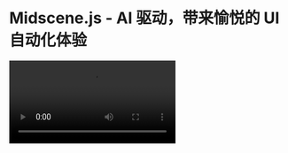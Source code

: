 # Midscene.js - AI 驱动，带来愉悦的 UI 自动化体验

<video src="https://lf3-static.bytednsdoc.com/obj/eden-cn/ozpmyhn_lm_hymuPild/ljhwZthlaukjlkulzlp/midscene/Midscene.mp4" controls/>

## 通过 AI 执行交互、提取数据和断言

Midscene 提供了三种关键方法：交互（`.ai`, `.aiAction`), 提取 (`.aiQuery`), 断言 (`.aiAssert`)。

* 交互 - 用 `.ai` 方法描述步骤并执行交互
* 提取 - 用 `.aiQuery` 从 UI 中“理解”并提取数据，返回值是 JSON 格式，你可以尽情描述想要的数据结构
* 断言 - 用 `.aiAssert` 来执行断言

## 从 Chrome 插件开始快速体验

通过使用 Midscene.js Chrome 插件，你可以快速在任意网页上体验 Midscene 的主要功能，而无需编写任何代码。

点击 [这里](https://chromewebstore.google.com/detail/midscene/gbldofcpkknbggpkmbdaefngejllnief) 从 Chrome Web Store 安装 Midscene 插件。

请参照文档 [通过 Chrome 插件快速体验](./quick-experience) 进行安装和配置。

## 多种代码集成形式

维护 Midscene 自动化脚本是一种全新的编码体验。例如，在网页上搜索耳机，你可以这样做：

```typescript
// 👀 输入关键字，执行搜索
await ai('在搜索框输入 "Headphones" ，敲回车');

// 👀 找到列表里耳机相关的信息
const items = await aiQuery(
  '{itemTitle: string, price: Number}[], 找到列表里的商品标题和价格'
);

console.log("headphones in stock", items);
```

有多种形式可以将 Midscene 集成到代码项目中：

* [使用 YAML 格式的自动化脚本](./automate-with-scripts-in-yaml)，如果你更喜欢写 YAML 文件而不是 Javascript 代码
* [使用 Chrome 插件的桥接模式](./bridge-mode-by-chrome-extension)，用它来通过脚本控制桌面 Chrome
* [集成到 Puppeteer](./integrate-with-puppeteer)
* [集成到 Playwright](./integrate-with-playwright)

## 可视化报告

Midscene 希望让自动化脚本变得更稳定、更易于调试，因此我们提供了一个可视化报告。通过这个报告，你可以回顾动画回放，并查看每个步骤的详细信息。

此外，Midscene 报告里还集成了一个 Playground，用以在报告中重新运行 Prompt 并进行调优。

<p align="center">
  <img src="/report.gif" alt="visualized report" loading="lazy" />
</p>

## 自定义模型

Midscene 同时支持通用 LLM 和开源模型。你可以使用通用的 LLM 模型，如 `gpt-4o`，它在大多数场景都表现很好。

你也可以使用开源模型 `UI-TARS`，它是一个基于 VLM 架构的端到端 GUI 代理模型。你可以将它部署到你自己的服务器上，以提高性能和数据隐私。

更多详情请参考 [选择 AI 模型](./choose-a-model)。

## 与其他工具比较

业界的 UI 自动化工具层出不穷，每个 Demo 都看起来很科幻。Midscene.js 有什么特别之处？

* 调试体验：你很快就会发现，调试和维护自动化脚本才是真正的痛点。无论模型多么强大，你仍然需要调试过程以确保其保持长期稳定。Midscene.js 提供了可视化报告、内置的 Playground 和 Chrome 插件，以调试整个运行过程。这是大多数开发者真正需要的特性，我们也在持续努力改进调试体验。

* 开源、免费、部署灵活：Midscene.js 是一个开源项目。它与云服务和模型提供商解耦，你可以选择公共或私有部署。总会有一个适合你的计划。

* 与 Javascript 集成：你可以永远相信 Javascript 😎

## 直连模型端，无需三方服务

Midscene 运行在用户的自有环境中，所有从页面收集的数据会依照用户的配置，直接传送到 OpenAI 或指定的自定义模型。因此，任何第三方平台均无法获取这些数据。

更多详情请参考 [数据隐私](./data-privacy)。

## 关注我们

* [GitHub - 请给我们点个 star](https://github.com/web-infra-dev/midscene)
* [Twitter](https://x.com/midscene_ai)
* [Discord](https://discord.gg/2JyBHxszE4)
* [飞书交流群](https://applink.larkoffice.com/client/chat/chatter/add_by_link?link_token=291q2b25-e913-411a-8c51-191e59aab14d)
